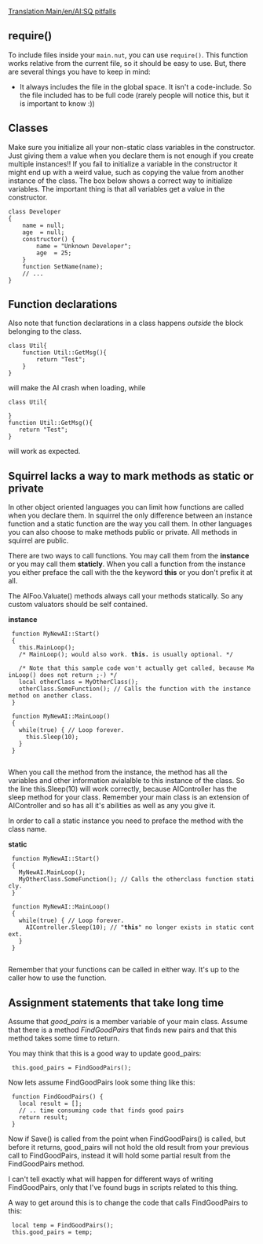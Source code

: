 [[Translation:Main/en/AI:SQ pitfalls]]
{{en/NoAI}}

== require() ==

To include files inside your <code>main.nut</code>, you can use <code>require()</code>. This function works relative from the current file, so it should be easy to use. But, there are several things you have to keep in mind:

* It always includes the file in the global space. It isn't a code-include. So the file included has to be full code (rarely people will notice this, but it is important to know :))

== Classes ==

Make sure you initialize all your non-static class variables in the constructor. Just giving them a value when you declare them is not enough if you create multiple instances!! If you fail to initialize a variable in the constructor it might end up with a weird value, such as copying the value from another instance of the class. The box below shows a correct way to initialize variables. The important thing is that all variables get a value in the constructor. 

 class Developer
 {
     name = null;
     age  = null;
     constructor() {
         name = "Unknown Developer";
         age  = 25;
     }
     function SetName(name);
     // ...
 }

== Function declarations ==
Also note that function declarations in a class happens ''outside'' the block belonging to the class. 
 class Util{
     function Util::GetMsg(){
         return "Test";
     }	
 }
will make the AI crash when loading, while 
 class Util{
     	
 }
 function Util::GetMsg(){
    return "Test";
 }

will work as expected.

== Squirrel lacks a way to mark methods as static or private ==

In other object oriented languages you can limit how functions are called when you declare them. In squirrel the only difference between an instance function and a static function are the way you call them. In other languages you can also choose to make methods public or private. All methods in squirrel are public.

There are two ways to call functions. You may call them from the '''instance''' or you may call them '''staticly'''. When you call a function from the instance you either preface the call with the the keyword '''this''' or you don't prefix it at all.

The AIFoo.Valuate() methods always call your methods statically. So any custom valuators should be self contained.

'''instance'''
  function MyNewAI::Start()
  {
    this.MainLoop();
    /* MainLoop(); would also work. '''this.''' is usually optional. */
    
    /* Note that this sample code won't actually get called, because MainLoop() does not return ;-) */
    local otherClass = MyOtherClass();
    otherClass.SomeFunction(); // Calls the function with the instance method on another class.
  }
  
  function MyNewAI::MainLoop()
  {
    while(true) { // Loop forever.
      this.Sleep(10);
    }
  }
  
When you call the method from the instance, the method has all the variables and other information avialalble to this instance of the class. So the line this.Sleep(10) will work correctly, because AIController has the sleep method for your class. Remember your main class is an extension of AIController and so has all it's abilities as well as any you give it.

In order to call a static instance you need to preface the method with the class name.

'''static'''
  function MyNewAI::Start()
  {
    MyNewAI.MainLoop();
    MyOtherClass.SomeFunction(); // Calls the otherclass function staticly.
  }
  
  function MyNewAI::MainLoop()
  {
    while(true) { // Loop forever.
      AIController.Sleep(10); // "'''this'''" no longer exists in static context.
    }
  }
  
Remember that your functions can be called in either way. It's up to the caller how to use the function.

== Assignment statements that take long time ==
Assume that ''good_pairs'' is a member variable of your main class. Assume that there is a method ''FindGoodPairs'' that finds new pairs and that this method takes some time to return.

You may think that this is a good way to update good_pairs:
  this.good_pairs = FindGoodPairs();

Now lets assume FindGoodPairs look some thing like this:
  function FindGoodPairs() {
    local result = [];
    // .. time consuming code that finds good pairs
    return result;
  }

Now if Save() is called from the point when FindGoodPairs() is called, but before it returns, good_pairs will not hold the old result from your previous call to FindGoodPairs, instead it will hold some partial result from the FindGoodPairs method.

I can't tell exactly what will happen for different ways of writing FindGoodPairs, only that I've found bugs in scripts related to this thing.

A way to get around this is to change the code that calls FindGoodPairs to this:

  local temp = FindGoodPairs();
  this.good_pairs = temp;